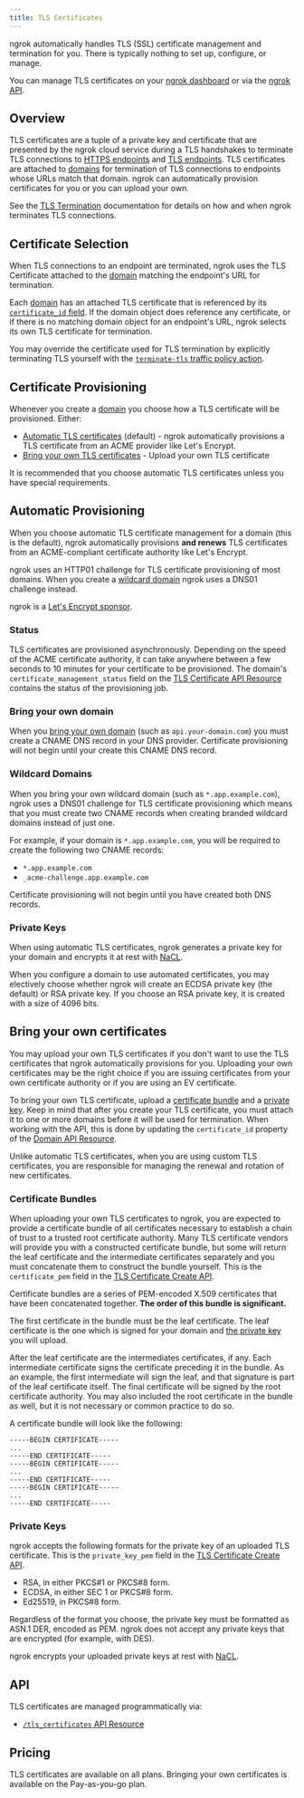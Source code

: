 ```yaml
---
title: TLS Certificates
---
```


ngrok automatically handles TLS (SSL) certificate management and termination
for you. 
There is typically nothing to set up, configure, or manage.

You can manage TLS certificates on your [ngrok dashboard](https://dashboard.ngrok.com/tls-certs) or via the [ngrok API](#api).

## Overview

TLS certificates are a tuple of a private key and certificate that are
presented by the ngrok cloud service during a TLS handshakes to terminate TLS
connections to [HTTPS endpoints](/universal-gateway/http) and [TLS
endpoints](/universal-gateway/tls). TLS certificates are attached to
[domains](/universal-gateway/domains/) for termination of TLS connections to
endpoints whose URLs match that domain. ngrok can automatically provision
certificates for you or you can upload your own.

See the [TLS Termination](/universal-gateway/tls-termination/)
documentation for details on how and when ngrok terminates TLS connections.

## Certificate Selection

When TLS connections to an endpoint are terminated, ngrok uses the TLS
Certificate attached to the [domain](/universal-gateway/domains) matching the
endpoint's URL for termination.

Each [domain](/universal-gateway/domains/) has an attached TLS certificate that
is referenced by its [`certificate_id` field](/api-reference/reserveddomains/get#response-certificate-id).
If the domain object does reference any certificate, or if there is no matching
domain object for an endpoint's URL, ngrok selects its own TLS certificate for
termination.

You may override the certificate used for TLS termination by explicitly
terminating TLS yourself with the [`terminate-tls` traffic policy
action](/traffic-policy/actions/terminate-tls/).

## Certificate Provisioning

Whenever you create a [domain](/universal-gateway/domains/) you choose how
a TLS certificate will be provisioned. Either:

- [Automatic TLS certificates](#automated) (default) - ngrok automatically
  provisions a TLS certificate from an ACME provider like Let's Encrypt.
- [Bring your own TLS certificates](#custom) - Upload your own TLS certificate

It is recommended that you choose automatic TLS certificates unless you have
special requirements.

## Automatic Provisioning 

When you choose automatic TLS certificate management for a domain (this is the
default), ngrok automatically provisions **and renews** TLS certificates from
an ACME-compliant certificate authority like Let's Encrypt.

ngrok uses an HTTP01 challenge for TLS certificate provisioning of most
domains. When you create a [wildcard domain](#wildcard-domains) ngrok uses a
DNS01 challenge instead.

ngrok is a [Let's Encrypt sponsor](https://letsencrypt.org/sponsors/).

### Status

TLS certificates are provisioned asynchronously. Depending on the speed of the
ACME certificate authority, it can take anywhere between a few seconds to 10
minutes for your certificate to be provisioned. The domain's
`certificate_management_status` field on the [TLS Certificate API
Resource](/api-reference/tlscertificates/list/) contains the status of the
provisioning job.

### Bring your own domain

When you [bring your own domain](/universal-gateway/domains/#branded-domains)
(such as `api.your-domain.com`) you must create a CNAME DNS record in your DNS
provider. Certificate provisioning will not begin until your create this CNAME
DNS record.

### Wildcard Domains

When you bring your own wildcard domain (such as `*.app.example.com`), ngrok uses
a DNS01 challenge for TLS certificate provisioning which means that you must
create two CNAME records when creating branded wildcard domains instead of just
one.

For example, if your domain is `*.app.example.com`, you will be required to create the
following two CNAME records:

- `*.app.example.com`
- `_acme-challenge.app.example.com`

Certificate provisioning will not begin until you have created both DNS
records.

### Private Keys

When using automatic TLS certificates, ngrok generates a private key for your
domain and encrypts it at rest with [NaCL](https://nacl.cr.yp.to/).

When you configure a domain to use automated certificates, you may electively
choose whether ngrok will create an ECDSA private key (the default) or RSA
private key. If you choose an RSA private key, it is created with a size of
4096 bits.

## Bring your own certificates 

You may upload your own TLS certificates if you don't want to use the TLS
certificates that ngrok automatically provisions for you. Uploading your own
certificates may be the right choice if you are issuing certificates from your
own certificate authority or if you are using an EV certificate.

To bring your own TLS certificate, upload a [certificate
bundle](#certificate-bundles) and a [private key](#private-keys). Keep in mind
that after you create your TLS certificate, you must attach it to one or more
domains before it will be used for termination. When working with the API, this
is done by updating the `certificate_id` property of the [Domain API
Resource](/api-reference/reserveddomains/get#response-certificate-id).

Unlike automatic TLS certificates, when you are using custom TLS certificates,
you are responsible for managing the renewal and rotation of new certificates.

### Certificate Bundles 

When uploading your own TLS certificates to ngrok, you are expected to provide
a certificate bundle of all certificates necessary to establish a chain of
trust to a trusted root certificate authority. Many TLS certificate vendors
will provide you with a constructed certificate bundle, but some will return
the leaf certificate and the intermediate certificates separately and you must
concatenate them to construct the bundle yourself. This is the
`certificate_pem` field in the [TLS Certificate Create
API](/api-reference/tlscertificates/list/).

Certificate bundles are a series of PEM-encoded X.509 certificates that have
been concatenated together. **The order of this bundle is significant.**

The first certificate in the bundle must be the leaf certificate. The leaf
certificate is the one which is signed for your domain and [the private
key](#private-keys) you will upload.

After the leaf certificate are the intermediates certificates, if any. Each
intermediate certificate signs the certificate preceding it in the bundle. As
an example, the first intermediate will sign the leaf, and that signature is
part of the leaf certificate itself. The final certificate will be signed by
the root certificate authority. You may also included the root certificate in
the bundle as well, but it is not necessary or common practice to do so.

A certificate bundle will look like the following:

```pem
-----BEGIN CERTIFICATE-----
...
-----END CERTIFICATE-----
-----BEGIN CERTIFICATE-----
...
-----END CERTIFICATE-----
-----BEGIN CERTIFICATE-----
...
-----END CERTIFICATE-----
```

### Private Keys 

ngrok accepts the following formats for the private key of an uploaded TLS
certificate. This is the `private_key_pem` field in the [TLS Certificate Create
API](/api-reference/tlscertificates/create/).

- RSA, in either PKCS#1 or PKCS#8 form.
- ECDSA, in either SEC 1 or PKCS#8 form.
- Ed25519, in PKCS#8 form.

Regardless of the format you choose, the private key must be formatted as ASN.1 DER, encoded as PEM. 
ngrok does not accept any private keys that are encrypted (for example, with DES).

ngrok encrypts your uploaded private keys at rest with [NaCL](https://nacl.cr.yp.to/).

## API

TLS certificates are managed programmatically via:

- [`/tls_certificates` API Resource](/api-reference/tlscertificates/get)

## Pricing

TLS certificates are available on all plans. Bringing your own certificates is
available on the Pay-as-you-go plan.
